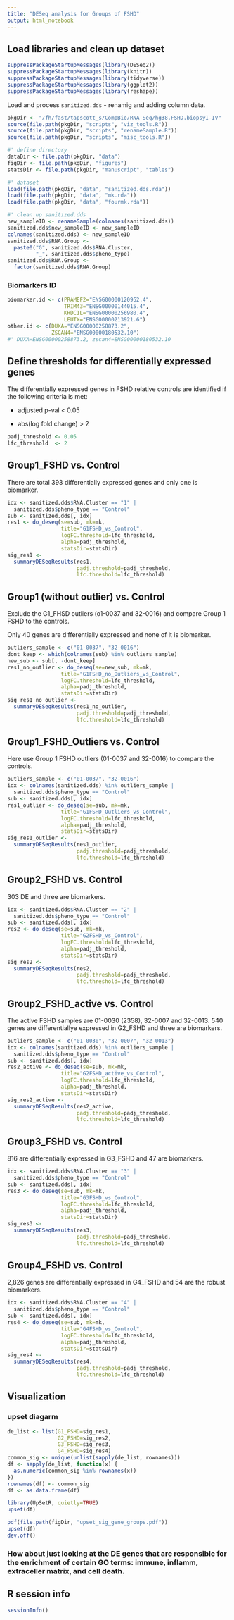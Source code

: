 ```yaml
---
title: "DESeq analysis for Groups of FSHD"
output: html_notebook
---
```

## Load libraries and clean up dataset
```r
suppressPackageStartupMessages(library(DESeq2))
suppressPackageStartupMessages(library(knitr))
suppressPackageStartupMessages(library(tidyverse))
suppressPackageStartupMessages(library(ggplot2))
suppressPackageStartupMessages(library(reshape))
```
Load and process `sanitized.dds` - renamig and adding column data.
```r
pkgDir <- "/fh/fast/tapscott_s/CompBio/RNA-Seq/hg38.FSHD.biopsyI-IV"
source(file.path(pkgDir, "scripts", "viz_tools.R"))
source(file.path(pkgDir, "scripts", "renameSample.R"))
source(file.path(pkgDir, "scripts", "misc_tools.R"))

#' define directory
dataDir <- file.path(pkgDir, "data")
figDir <- file.path(pkgDir, "figures")
statsDir <- file.path(pkgDir, "manuscript", "tables")

#' dataset
load(file.path(pkgDir, "data", "sanitized.dds.rda"))
load(file.path(pkgDir, "data", "mk.rda"))
load(file.path(pkgDir, "data", "fourmk.rda"))

#' clean up sanitized.dds
new_sampleID <- renameSample(colnames(sanitized.dds))
sanitized.dds$new_sampleID <- new_sampleID
colnames(sanitized.dds) <- new_sampleID
sanitized.dds$RNA.Group <- 
  paste0("G", sanitized.dds$RNA.Cluster,
         "_", sanitized.dds$pheno_type)
sanitized.dds$RNA.Group <- 
  factor(sanitized.dds$RNA.Group)
```
### Biomarkers ID
```r
biomarker.id <- c(PRAMEF2="ENSG00000120952.4",
                  TRIM43="ENSG00000144015.4",
                  KHDC1L="ENSG00000256980.4",
                  LEUTX="ENSG00000213921.6")
other.id <- c(DUXA="ENSG00000258873.2",
              ZSCAN4="ENSG00000180532.10")
#' DUXA=ENSG00000258873.2, zscan4=ENSG00000180532.10
```
## Define thresholds for differentially expressed genes
The differentially expressed genes in FSHD relative controls are identified if the following criteria is met:

- adjusted p-val < 0.05

- abs(log fold change) > 2
```r
padj_threshold <- 0.05
lfc_threshold  <- 2
```

## Group1_FSHD vs. Control
There are total 393 differentially expressed genes and only one is biomarker.
```r
idx <- sanitized.dds$RNA.Cluster == "1" |
  sanitized.dds$pheno_type == "Control"
sub <- sanitized.dds[, idx]
res1 <- do_deseq(se=sub, mk=mk,
                 title="G1FSHD_vs_Control",
                 logFC.threshold=lfc_threshold,
                 alpha=padj_threshold,
                 statsDir=statsDir)
sig_res1 <- 
  summaryDESeqResults(res1,
                      padj.threshold=padj_threshold,
                      lfc.threshold=lfc_threshold)
```

## Group1 (without outlier) vs. Control
Exclude the G1_FHSD outliers (o1-0037 and 32-0016) and compare Group 1 FSHD to the controls.

Only 40 genes are differentially expressed and none of it is biomarker.

```r
outliers_sample <- c("01-0037", "32-0016")
dont_keep <- which(colnames(sub) %in% outliers_sample)
new_sub <- sub[, -dont_keep]
res1_no_outlier <- do_deseq(se=new_sub, mk=mk,
                 title="G1FSHD_no_Outliers_vs_Control",
                 logFC.threshold=lfc_threshold,
                 alpha=padj_threshold,
                 statsDir=statsDir)
sig_res1_no_outlier <- 
  summaryDESeqResults(res1_no_outlier,
                      padj.threshold=padj_threshold,
                      lfc.threshold=lfc_threshold)
```


## Group1_FSHD_Outliers vs. Control
Here use Group 1 FSHD outliers (01-0037 and 32-0016) to compare the controls.
```r
outliers_sample <- c("01-0037", "32-0016")
idx <- colnames(sanitized.dds) %in% outliers_sample |
  sanitized.dds$pheno_type == "Control"
sub <- sanitized.dds[, idx]
res1_outlier <- do_deseq(se=sub, mk=mk,
                 title="G1FSHD_Outliers_vs_Control",
                 logFC.threshold=lfc_threshold,
                 alpha=padj_threshold,
                 statsDir=statsDir)
sig_res1_outlier <- 
  summaryDESeqResults(res1_outlier,
                      padj.threshold=padj_threshold,
                      lfc.threshold=lfc_threshold) 
```

## Group2_FSHD vs. Control
303 DE and three are biomarkers.
```r
idx <- sanitized.dds$RNA.Cluster == "2" |
  sanitized.dds$pheno_type == "Control"
sub <- sanitized.dds[, idx]
res2 <- do_deseq(se=sub, mk=mk,
                 title="G2FSHD_vs_Control",
                 logFC.threshold=lfc_threshold,
                 alpha=padj_threshold,
                 statsDir=statsDir)
sig_res2 <- 
  summaryDESeqResults(res2,
                      padj.threshold=padj_threshold,
                      lfc.threshold=lfc_threshold) 
```

## Group2_FSHD_active vs. Control
The active FSHD samples are 01-0030 (2358), 32-0007 and 32-0013. 540 genes are differentiallye expressed in G2_FSHD and three are biomarkers.
```r
outliers_sample <- c("01-0030", "32-0007", "32-0013")
idx <- colnames(sanitized.dds) %in% outliers_sample |
  sanitized.dds$pheno_type == "Control"
sub <- sanitized.dds[, idx]
res2_active <- do_deseq(se=sub, mk=mk,
                 title="G2FSHD_active_vs_Control",
                 logFC.threshold=lfc_threshold,
                 alpha=padj_threshold,
                 statsDir=statsDir)
sig_res2_active <- 
  summaryDESeqResults(res2_active,
                      padj.threshold=padj_threshold,
                      lfc.threshold=lfc_threshold) 
```
## Group3_FSHD vs. Control
816 are differentially expressed in G3_FSHD and 47 are biomarkers.

```r
idx <- sanitized.dds$RNA.Cluster == "3" |
  sanitized.dds$pheno_type == "Control"
sub <- sanitized.dds[, idx]
res3 <- do_deseq(se=sub, mk=mk,
                 title="G3FSHD_vs_Control",
                 logFC.threshold=lfc_threshold,
                 alpha=padj_threshold,
                 statsDir=statsDir)
sig_res3 <- 
  summaryDESeqResults(res3,
                      padj.threshold=padj_threshold,
                      lfc.threshold=lfc_threshold) 
```
## Group4_FSHD vs. Control
2,826 genes are differentially expressed in G4_FSHD and 54 are the robust biomarkers.

```r
idx <- sanitized.dds$RNA.Cluster == "4" |
  sanitized.dds$pheno_type == "Control"
sub <- sanitized.dds[, idx]
res4 <- do_deseq(se=sub, mk=mk,
                 title="G4FSHD_vs_Control",
                 logFC.threshold=lfc_threshold,
                 alpha=padj_threshold,
                 statsDir=statsDir)
sig_res4 <- 
  summaryDESeqResults(res4,
                      padj.threshold=padj_threshold,
                      lfc.threshold=lfc_threshold) 
```

## Visualization


### upset diagarm
```r
de_list <- list(G1_FSHD=sig_res1,
                G2_FSHD=sig_res2,
                G3_FSHD=sig_res3,
                G4_FSHD=sig_res4)
common_sig <- unique(unlist(sapply(de_list, rownames)))
df <- sapply(de_list, function(x) {
  as.numeric(common_sig %in% rownames(x))
})
rownames(df) <- common_sig
df <- as.data.frame(df)
```
```r
library(UpSetR, quietly=TRUE)
upset(df)
```

```r
pdf(file.path(figDir, "upset_sig_gene_groups.pdf"))
upset(df)
dev.off()
```
### How about just looking at the DE genes that are responsible for the enrichment of certain GO terms: immune, inflamm, extraceller matrix, and cell death.



## R session info
```r
sessionInfo()
```